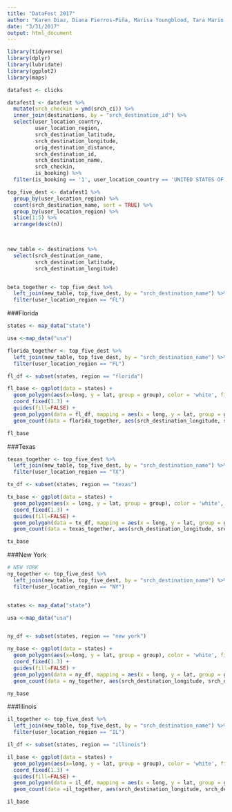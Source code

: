 ```yaml
---
title: "DataFest 2017"
author: "Karen Diaz, Diana Fierros-Piña, Marisa Youngblood, Tara Marin, and Marta García"
date: "3/31/2017"
output: html_document
---
```


```r
library(tidyverse)
library(dplyr)
library(lubridate)
library(ggplot2)
library(maps)

datafest <- clicks
```

```r

datafest1 <- datafest %>%
  mutate(srch_checkin = ymd(srch_ci)) %>%
  inner_join(destinations, by = "srch_destination_id") %>%
  select(user_location_country, 
         user_location_region,
         srch_destination_latitude,
         srch_destination_longitude,
         orig_destination_distance,
         srch_destination_id,
         srch_destination_name,
         srch_checkin, 
         is_booking) %>%
  filter(is_booking == '1', user_location_country == 'UNITED STATES OF AMERICA')

top_five_dest <- datafest1 %>%
  group_by(user_location_region) %>%
  count(srch_destination_name, sort = TRUE) %>%
  group_by(user_location_region) %>%
  slice(1:5) %>%
  arrange(desc(n))

  

new_table <- destinations %>%
  select(srch_destination_name,
         srch_destination_latitude,
         srch_destination_longitude) 


beta_together <- top_five_dest %>%
  left_join(new_table, top_five_dest, by = "srch_destination_name") %>%
  filter(user_location_region == "FL")

```

###Florida
```r
states <- map_data("state")

usa <-map_data("usa")

florida_together <- top_five_dest %>%
  left_join(new_table, top_five_dest, by = "srch_destination_name") %>%
  filter(user_location_region == "FL")

fl_df <- subset(states, region == "florida")

fl_base <- ggplot(data = states) +
  geom_polygon(aes(x=long, y = lat, group = group), color = 'white', fill = "lightgray") + 
  coord_fixed(1.3) + 
  guides(fill=FALSE) +
  geom_polygon(data = fl_df, mapping = aes(x = long, y = lat, group = group), fill = "#00cc66") + 
  geom_count(data = florida_together, aes(srch_destination_longitude, srch_destination_latitude, color = "red", size = n))

fl_base
```

###Texas
```r
texas_together <- top_five_dest %>%
  left_join(new_table, top_five_dest, by = "srch_destination_name") %>%
  filter(user_location_region == "TX")

tx_df <- subset(states, region == "texas")

tx_base <- ggplot(data = states) +
  geom_polygon(aes(x = long, y = lat, group = group), color = 'white', fill = "lightgray") + 
  coord_fixed(1.3) + 
  guides(fill=FALSE) +
  geom_polygon(data = tx_df, mapping = aes(x = long, y = lat, group = group), fill = "#ffb366") + 
  geom_count(data = texas_together, aes(srch_destination_longitude, srch_destination_latitude, color = "red", size = n))

tx_base
```

###New York
```r
# NEW YORK 
ny_together <- top_five_dest %>%
  left_join(new_table, top_five_dest, by = "srch_destination_name") %>%
  filter(user_location_region == "NY")


states <- map_data("state")

usa <-map_data("usa")


ny_df <- subset(states, region == "new york")

ny_base <- ggplot(data = states) +
  geom_polygon(aes(x=long, y = lat, group = group), color = 'white', fill = "lightgray") + 
  coord_fixed(1.3) + 
  guides(fill=FALSE) +
  geom_polygon(data = ny_df, mapping = aes(x = long, y = lat, group = group), fill = "#6600cc") + 
  geom_count(data = ny_together, aes(srch_destination_longitude, srch_destination_latitude, size = n), color = "pink")

ny_base
```

###Illinois
```r
il_together <- top_five_dest %>%
  left_join(new_table, top_five_dest, by = "srch_destination_name") %>%
  filter(user_location_region == "IL")

il_df <- subset(states, region == "illinois")

il_base <- ggplot(data = states) +
  geom_polygon(aes(x=long, y = lat, group = group), color = 'white', fill = "lightgray") + 
  coord_fixed(1.3) + 
  guides(fill=FALSE) +
  geom_polygon(data = il_df, mapping = aes(x = long, y = lat, group = group)) + 
  geom_count(data =il_together, aes(srch_destination_longitude, srch_destination_latitude, size = n), colour = "yellow")

il_base
```







